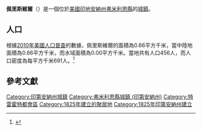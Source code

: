 {{noteTA
|G1=USState
|G2=地名
|G3=Unit
}}
{{Infobox settlement
|name            = 佩里斯維爾
|native_name = Perrysville
|settlement_type          = [[鎮|城鎮]]
|image_skyline            = Perrysville-Jackson-Street-in.jpg
|imagesize                = 250px
|image_map                = Vermillion County Indiana Incorporated and Unincorporated areas Perrysville Highlighted 1859238.svg
|mapsize                  = 250px
|subdivision_type         = [[世界政區索引|國家]]
|subdivision_type1        = [[美国州份|州份]]
|subdivision_type2        = [[印地安納州行政區劃|縣]]
|subdivision_name         = [[美国|美国]]
|subdivision_name1        = [[印地安納州|印地安納州]]
|subdivision_name2        = [[弗米利恩縣_(印地安納州)|弗米利恩縣]]
|elevation_ft             = 538
|elevation_m              = 164
|timezone                 = [[北美东部时区|EST]]
|area_total_km2           = 0.66
|area_land_km2            = 0.66
|area_water_km2           = 0.00
|area_total_sq_mi         = 
|area_land_sq_mi          = 
|area_water_sq_mi         = 
|population_as_of         = [[2010年美國人口普查|2010]]
|population_footnotes     = 
|population_total         = 456
|population_density_km2   = auto
|population_density_sq_mi = auto
|utc_offset               = -5
|coordinates              = {{coord|40|03|08|N|87|26|07|W|display=inline,title}}
| coor_pinpoint           = 
| coordinates_footnotes   = 
|timezone_DST             = EDT
|utc_offset_DST           = -4
|postal_code_type         = [[美國郵區編號|郵區編號]]
|postal_code              = 47974
|area_code                = [[北美電話區號765|765]]
|blank_name = [[地名信息系统|GNIS ID]]
|blank_info = 441034<ref name="GNIS">{{cite gnis|441034|Perrysville}}</ref>
}}
'''佩里斯維爾'''（{{lang-en|Perrysville}}）是一個位於[[美國|美國]][[印地安納州|印地安納州]][[弗米利恩縣_(印地安納州)|弗米利恩縣]]的[[鎮|城鎮]]。

== 人口 ==
根據[[2010年美國人口普查|2010年美國人口普查]]的數據，佩里斯維爾的面積為0.66平方千米，當中陸地面積為0.66平方千米，而水域面積為0.00平方千米。當地共有人口456人，而人口密度為每平方千米691人。<ref name="GR8">{{cite web|url=http://factfinder2.census.gov|publisher=[[美国人口调查局|美国人口调查局]]|accessdate=2011-05-14|title=American FactFinder|archive-date=2013-09-11|archive-url=https://web.archive.org/web/20130911234518/http://factfinder2.census.gov/|dead-url=no}}</ref>

== 參考文獻 ==
{{reflist}}

{{弗米利恩縣 (印地安納州)}}
{{Authority control}}

{{DEFAULTSORT:Perrysville, Indiana}}
[[Category:印第安納州城鎮|Category:印第安納州城鎮]]
[[Category:弗米利恩縣城鎮_(印第安納州)|Category:弗米利恩縣城鎮 (印第安納州)]]
[[Category:特雷霍特都會區|Category:特雷霍特都會區]]
[[Category:1825年建立的聚居地|Category:1825年建立的聚居地]]
[[Category:1825年印第安納州建立|Category:1825年印第安納州建立]]

{{Indiana-geo-stub}}
